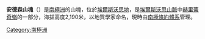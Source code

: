 '''安德森山塊'''（{{lang-en|Anderson Massif}}）是[[南極洲|南極洲]]的山塊，位於[[埃爾斯沃思地|埃爾斯沃思地]]，是[[埃爾斯沃思山脈|埃爾斯沃思山脈]]中[[赫里蒂奇嶺|赫里蒂奇嶺]]的一部分，海拔高度2,190米，以地質學家命名，現時由[[南極條約體系|南極條約體系]]管理。

{{Coord|79|10|S|84|45|W|source:GNIS|display=title}}

{{DEFAULTSORT:Anderson Massif}}
[[Category:南極洲|Category:南極洲]]


{{EllsworthLand-geo-stub}}